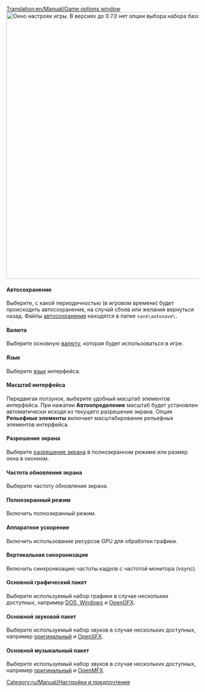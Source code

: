 [[Translation:en/Manual/Game options window]]
{{ru/Необходимо сделать|Поправить ссылки после перевода соответствующих страниц. Дополнить описания опций.}}
{{ru/Manual/Оглавление}}
[[File:ru/Manual/Game options.png|frame|center|700px|Окно настроек игры. В версиях до 0.7.0 нет опции выбора набора базовой графики.]]

====Автосохранение====
Выберите, с какой периодичностью (в игровом времени) будет происходить автосохранение, на случай сбоев или желания вернуться назад. Файлы [[en/Archive/Manual/Settings/Autosave|автосохранения]] находятся в папке <code>save\autosave\.</code>

====Валюта====
Выберите основную [[en/Archive/Manual/Settings/Currency|валюту]], которая будет использоваться в игре.

====Язык====
Выберите [[en/Archive/Manual/Settings/Language|язык]] интерфейса.

====Масштаб интерфейса====
Передвигая ползунок, выберите удобный масштаб элементов интерфейса. При нажатии '''Автоопределение''' масштаб будет установлен автоматически исходя из текущего разрешения экрана. Опция '''Рельефные элементы''' включает масштабирование рельефных элементов интерфейса.

====Разрешение экрана====
Выберите [[en/Archive/Manual/Settings/Resolution|разрешение экрана]] в полноэкранном режиме или размер окна в оконном.

====Частота обновления экрана====
Выберите частоту обновления экрана.

====Полноэкранный режим====
Включить полноэкранный режим.

====Аппаратное ускорение====
Включить использование ресурсов GPU для обработки графики.

====Вертикальная синхронизация====
Включить синхронизацию частоты кадров с частотой монитора (vsync).

====Основной графический пакет====
Выберите используемый набор графики в случае нескольких доступных, например [[en/Archive/Manual/Installation FAQ#what-do-i-need-to-run-openttd|DOS, Windows]] и [[en/Archive/Community/Graphics Replacement|OpenGFX]].

====Основной звуковой пакет====
Выберите используемый набор звуков в случае нескольких доступных, например [[en/Archive/Manual/Installation FAQ#can-i-use-the-original-ttd-files|оригинальный]] и [[en/Basesets/OpenSFX|OpenSFX]].

====Основной музыкальный пакет====
Выберите используемый набор звуков в случае нескольких доступных, например [[en/Archive/Manual/Installation FAQ#can-i-use-the-original-ttd-files|оригинальный]] и [[en/Basesets/OpenMSX|OpenMFX]].

[[Category:ru/Manual/Настройки и предпочтения]]